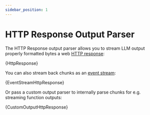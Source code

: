 ```yaml
---
sidebar_position: 1
---
```


# HTTP Response Output Parser


The HTTP Response output parser allows you to stream LLM output properly formatted bytes a web [HTTP response](https://developer.mozilla.org/en-US/docs/Web/API/Response):

<CodeBlock language="typescript">{HttpResponse}</CodeBlock>

You can also stream back chunks as an [event stream](https://developer.mozilla.org/en-US/docs/Web/API/Server-sent_events/Using_server-sent_events):

<CodeBlock language="typescript">{EventStreamHttpResponse}</CodeBlock>

Or pass a custom output parser to internally parse chunks for e.g. streaming function outputs:

<CodeBlock language="typescript">{CustomOutputHttpResponse}</CodeBlock>
